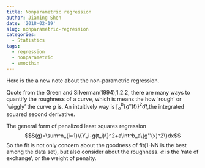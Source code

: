```yaml
---
title: Nonparametric regression
author: Jiaming Shen
date: '2018-02-19'
slug: nonparametric-regression
categories:
  - Statistics
tags:
  - regression
  - nonparametric
  - smoothin
---
```


Here is the a new note about the non-parametric regression.

Quote from the Green and Silverman(1994),1.2.2, there are many ways to quantify the roughness of a curve, which is means the how 'rough' or 'wiggly' the curve $g$ is. An intuitively way is $\int _a ^b \{g''(t)\}^2dt$,the integrated squared second derivative.

The general form of penalized least squares regression
$$S(g)=\sum^n_{i=1}\{Y_i-g(t_i)\}^2+a\int^b_a\{g''(x)^2\}dx$$
So the fit is not only concern about the goodness of fit(1-NN is the best among the data set), but also consider about the roughness.
$\alpha$ is the 'rate of exchange', or the weight of penalty.

